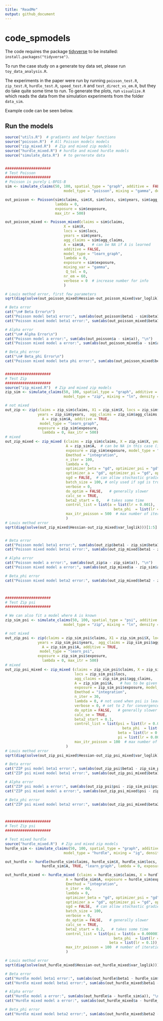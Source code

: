 ```yaml
---
title: "ReadMe"
output: github_document
---
```



# code_spmodels

The code requires the package [tidyverse](https://www.tidyverse.org/) to be installed: `install.packages("tidyverse")`.

To run the case study on a generate toy data set, please run `toy_data_analysis.R`.

The experiments in the paper were run by running `poisson_test.R`, `zip_test.R`,  `hurdle_test.R`, `speed_test.R` and `test_direct_vs_em.R`, but they do take quite some time to run. To generate the plots, run `visualize.R` which reads the data from the simulation experiments from the folder `data_sim`.


Example code can be seen below.


## Run the models
```r
source("utils.R")  # gradients and helper functions
source("poisson.R")  # All Poisson models models
source("zip_mixed.R")  # Zip and mixed zip models
source("hurdle_mixed.R") # hurdle and mixed hurdle models
source("simulate_data.R")  # to gernerate data


#####################
# Test Poisson
#####################
# Poisson is purely L-BFGS-B
sim <- simulate_claims(50, 100, spatial_type = "graph", additive =  FALSE, area = 10, 
                           model_type = "poisson", mixing = "gamma", density = 0.4,  seed = 1)

out_poisson <- Poisson(sim$claims, sim$X, sim$locs, sim$years, sim$agg_claims, sim$A, additive = FALSE, model_type = "learn_graph", 
                       lambda = 0, 
                       exposure = sim$exposure, 
                       max_itr = 500)

out_poisson_mixed <- Poisson_mixed(claims = sim$claims, 
                           X = sim$X, 
                           locs = sim$locs, 
                           years = sim$years, 
                           agg_claims = sim$agg_claims,
                           A = sim$A,   # can be NA if A is learned
                           additive = FALSE, 
                           model_type = "learn_graph", 
                           lambda = 0,
                           exposure = sim$exposure,  
                           mixing_var = "gamma", 
                            Q_tol = 0,
                           nr_em = 60,
                           verbose = 0  # increase number for info
                           )

# Louis method error, first few parameters
sqrt(diag(solve(out_poisson_mixed$Hessian-out_poisson_mixed$var_loglik)))[1:5]

# Beta error
cat("\n# Beta Error\n")
cat("Poisson model beta1 error:", sum(abs(out_poisson$beta1 - sim$beta1)), "\n")
cat("Poisson mixed model beta1 error:", sum(abs(out_poisson_mixed$beta1 - sim$beta1)), "\n")

# Alpha error
cat("\n# Alpha Error\n")
cat("Poisson model a error:", sum(abs(out_poisson$a - sim$a)), "\n")
cat("Poisson mixed model a error:", sum(abs(out_poisson_mixed$a - sim$a)), "\n")

# Beta_phi error
cat("\n# Beta_phi Error\n")
cat("Poisson mixed model beta phi error:", sum(abs(out_poisson_mixed$beta2 - sim$beta2)), "\n")


#####################
# Test Zip
#####################
source("zip_mixed.R")  # Zip and mixed zip models
zip_sim <- simulate_claims(50, 100, spatial_type = "graph", additive =  TRUE, area = 10, 
                           model_type = "zip", mixing = "ln", density = 0.4,  seed = 1)

# not mixed
out_zip <- zip(claims = zip_sim$claims, X1 = zip_sim$X, locs = zip_sim$locs, 
               years = zip_sim$years,  agg_claims = zip_sim$agg_claims, 
                 A = zip_sim$A, additive = TRUE, 
                model_type = "learn_graph", 
               exposure = zip_sim$exposure, 
                 lambda = 0, max_itr = 500)
# mixed
out_zip_mixed <- zip_mixed (claims = zip_sim$claims, X = zip_sim$X, years = zip_sim$years, locs = zip_sim$locs, agg_claims = zip_sim$agg_claims, 
                            A = zip_sim$A,  # can be NA in this case (is ignoted when A is learned)
                            exposure = zip_sim$exposure, model_type = "learn_graph", additive = TRUE, mixing = "ln",  
                            Emethod = "integration",
                            n_iter = 100, 
                            lambda = 0, 
                            optimizer_beta = "gd", optimizer_psi = "gd",
                            optimizer_a = "gd", optimizer_pi = "gd", optimizer_beta_phi = "gd",  # use gradient descent for each parameter
                            sgd = FALSE,  # can allow stochastic gradient but EM not guaranteed to take the correct step
                            batch_size = 100, # only used if sgd is true
                            verbose = 0, 
                            do_optim = FALSE,   # generally slower
                            calc_se = TRUE,
                            beta2_start = 0,   # takes some time
                            control_list = list(a = list(lr = 0.001),  # set learning rate, too high can lead to a decrease in lkelihood
                                                  beta_phi  = list(lr = 0.0001)),
                            max_itr_poisson = 500  # max number of iterations to start Poisson
                            )
# Louis method error
sqrt(diag(solve(out_zip_mixed$Hessian-out_zip_mixed$var_loglik)))[1:5]


# Beta error
cat("Poisson model beta1 error:", sum(abs(out_zip$beta1 - zip_sim$beta1)), "\n")
cat("Poisson mixed model beta1 error:", sum(abs(out_zip_mixed$beta1 - zip_sim$beta1)), "\n")

# Alpha error
cat("Poisson model a error:", sum(abs(out_zip$a - zip_sim$a)), "\n")
cat("Poisson mixed model a error:", sum(abs(out_zip_mixed$a - zip_sim$a)), "\n")

# Beta_phi error
cat("Poisson mixed model beta2 error:", sum(abs(out_zip_mixed$beta2 - zip_sim$beta2)), "\n")



#####################
# Test Zip psi
#####################

# We can also fit a model where A is known
zip_sim_psi <- simulate_claims(50, 100, spatial_type = "psi", additive =  TRUE, area = 10, 
                           model_type = "zip", mixing = "ln", density = 0.4,  seed = 1)

# not mixed
out_zip_psi <- zip(claims = zip_sim_psi$claims, X1 = zip_sim_psi$X, locs = zip_sim_psi$locs, 
               years = zip_sim_psi$years,  agg_claims = zip_sim_psi$agg_claims, 
                 A = zip_sim_psi$A, additive = TRUE, 
                model_type = "learn_psi", 
               exposure = zip_sim_psi$exposure, 
                 lambda = 0, max_itr = 500)
# mixed
out_zip_psi_mixed <- zip_mixed (claims = zip_sim_psi$claims, X = zip_sim_psi$X, years = zip_sim_psi$years, 
                                locs = zip_sim_psi$locs, 
                                agg_claims = zip_sim_psi$agg_claims, 
                                A = zip_sim_psi$A,   # has to be given when psi is learned
                                exposure = zip_sim_psi$exposure, model_type = "learn_psi", additive = TRUE, mixing = "ln",  
                                Emethod = "integration",
                                n_iter = 30, 
                                lambda = 0, # not used when psi is learned
                                verbose = 0, # set to 2 for convergence info
                                do_optim = FALSE,   # generally slower to use the L_BFGS within the EM.
                                calc_se = TRUE,
                                beta2_start = 0.1,   
                                control_list = list(psi = list(lr = 0.0001),  # set learning rate, too high can lead to a decrease in likelihood
                                                      beta_phi  = list(lr = 0.00001),
                                                    beta = list(lr = 0.0001),
                                                    pi = list(lr = 0.00001)),
                                max_itr_poisson = 100  # max number of iterations to start Poisson
                            )
# Louis method error
sqrt(diag(solve(out_zip_psi_mixed$Hessian-out_zip_psi_mixed$var_loglik)))

# Beta error
cat("ZIP psi model beta1 error:", sum(abs(out_zip_psi$beta1 - zip_sim_psi$beta1)), "\n")
cat("ZIP psi mixed model beta1 error:", sum(abs(out_zip_psi_mixed$beta1 - zip_sim_psi$beta1)), "\n")

# Alpha error
cat("ZIP psi model a error:", sum(abs(out_zip_psi$psi - zip_sim_psi$psi)), "\n")
cat("ZIP psi mixed model a error:", sum(abs(out_zip_psi_mixed$psi - zip_sim_psi$psi)), "\n")

# Beta_phi error
cat("ZIP psi mixed model beta2 error:", sum(abs(out_zip_psi_mixed$beta2 - zip_sim_psi$beta2)), "\n")



#####################
# Test Zip psi
#####################

# Test mixed hurdle
source("hurdle_mixed.R")  # Zip and mixed zip models
hurdle_sim <- simulate_claims(50, 100, spatial_type = "graph", additive =  TRUE, area = 10, 
                           model_type = "hurdle", mixing = "ig", density = 0.4,  seed = 1)

out_hurdle <- hurdle(hurdle_sim$claims, hurdle_sim$X, hurdle_sim$locs, hurdle_sim$years,  hurdle_sim$agg_claims, 
                 hurdle_sim$A, TRUE, "learn_graph", lambda = 0, exposure = hurdle_sim$exposure, max_itr = 500)

out_hurdle_mixed <- hurdle_mixed (claims = hurdle_sim$claims, X = hurdle_sim$X, years = hurdle_sim$years, locs = hurdle_sim$locs, agg_claims = hurdle_sim$agg_claims, 
                            A = hurdle_sim$A, exposure = hurdle_sim$exposure, model_type = "learn_graph", additive = TRUE, mixing = "ig",  
                            Emethod = "integration",
                            n_iter = 60, 
                            lambda = 0, 
                            optimizer_beta = "gd", optimizer_psi = "gd",
                            optimizer_a = "gd", optimizer_pi = "gd", optimizer_beta_phi = "gd",  # use gradient descent for each parameter
                            sgd = FALSE,  # can allow stochastic gradient but EM not guaranteed to take the correct step
                            batch_size = 100, 
                            verbose = 0, 
                            do_optim = FALSE,   # generally slower
                            calc_se = TRUE,
                            beta2_start = 0.2,   # takes some time
                            control_list = list(psi = list(a = 0.000001),  # set learning rate, too high can lead to a decrease in likelihood
                                                  beta_phi  = list(lr = 0.0001),
                                                beta = list(lr = 0.1)),
                            max_itr_poisson = 100  # number of iterations to start Poisson
                            )

# Louis method error
sqrt(diag(solve(out_hurdle_mixed$Hessian-out_hurdle_mixed$var_loglik)))

# Beta error
cat("Hurdle model beta1 error:", sum(abs(out_hurdle$beta1 - hurdle_sim$beta1)), "\n")
cat("Hurdle mixed model beta1 error:", sum(abs(out_hurdle_mixed$beta1 - hurdle_sim$beta1)), "\n")

# Alpha error
cat("Hurdle model a error:", sum(abs(out_hurdle$a - hurdle_sim$a)), "\n")
cat("Hurdle mixed model a error:", sum(abs(out_hurdle_mixed$a - hurdle_sim$a)), "\n")

# Beta_phi error
cat("Hurdle mixed model beta2 error:", sum(abs(out_hurdle_mixed$beta2 - hurdle_sim$beta2)), "\n")



```





